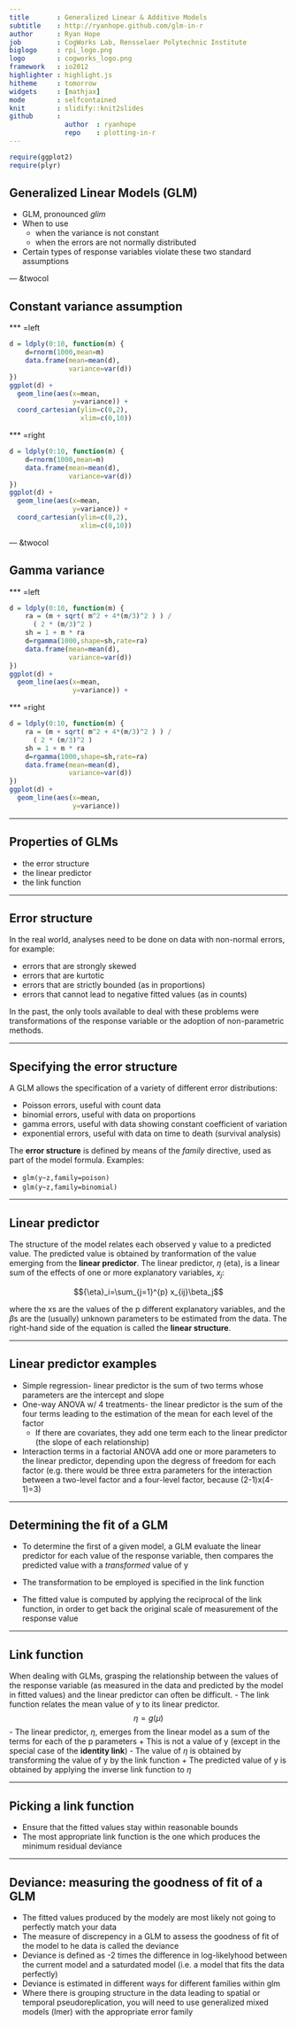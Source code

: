 ```yaml
---
title       : Generalized Linear & Additive Models
subtitle    : http://ryanhope.github.com/glm-in-r
author      : Ryan Hope
job         : CogWorks Lab, Rensselaer Polytechnic Institute
biglogo     : rpi_logo.png
logo        : cogworks_logo.png
framework   : io2012
highlighter : highlight.js
hitheme     : tomorrow
widgets     : [mathjax]
mode        : selfcontained
knit        : slidify::knit2slides
github      : 
              author  : ryanhope
              repo    : plotting-in-r
---
```


```r
require(ggplot2)
require(plyr)
```

## Generalized Linear Models (GLM)

- GLM, pronounced *glim*
- When to use
    + when the variance is not constant
    + when the errors are not normally distributed
- Certain types of response variables violate these two standard assumptions

--- &twocol

## Constant variance assumption

*** =left

```r
d = ldply(0:10, function(m) {
    d=rnorm(1000,mean=m)
    data.frame(mean=mean(d),
               variance=var(d))
})
ggplot(d) + 
  geom_line(aes(x=mean,
                y=variance)) +
  coord_cartesian(ylim=c(0,2),
                  xlim=c(0,10))
```

*** =right

```r
d = ldply(0:10, function(m) {
    d=rnorm(1000,mean=m)
    data.frame(mean=mean(d),
               variance=var(d))
})
ggplot(d) + 
  geom_line(aes(x=mean,
                y=variance)) +
  coord_cartesian(ylim=c(0,2),
                  xlim=c(0,10))
```

--- &twocol

## Gamma variance

*** =left

```r
d = ldply(0:10, function(m) {
    ra = (m + sqrt( m^2 + 4*(m/3)^2 ) ) / 
      ( 2 * (m/3)^2 )
    sh = 1 + m * ra 
    d=rgamma(1000,shape=sh,rate=ra)
    data.frame(mean=mean(d),
               variance=var(d))
})
ggplot(d) + 
  geom_line(aes(x=mean,
                y=variance)) +
```

*** =right

```r
d = ldply(0:10, function(m) {
    ra = (m + sqrt( m^2 + 4*(m/3)^2 ) ) / 
      ( 2 * (m/3)^2 )
    sh = 1 + m * ra 
    d=rgamma(1000,shape=sh,rate=ra)
    data.frame(mean=mean(d),
               variance=var(d))
})
ggplot(d) + 
  geom_line(aes(x=mean,
                y=variance))
```

---

## Properties of GLMs

- the error structure
- the linear predictor
- the link function

---

## Error structure

In the real world, analyses need to be done on data with non-normal errors, for example:

- errors that are strongly skewed
- errors that are kurtotic
- errors that are strictly bounded (as in proportions)
- errors that cannot lead to negative fitted values (as in counts)

In the past, the only tools available to deal with these problems were transformations of the response variable or the adoption of non-parametric methods.

---

## Specifying the error structure

A GLM allows the specification of a variety of different error distributions:

- Poisson errors, useful with count data
- binomial errors, useful with data on proportions
- gamma errors, useful with data showing constant coefficient of variation
- exponential errors, useful with data on time to death (survival analysis)

The **error structure** is defined by means of the *family* directive, used as part of the model formula. Examples:

- `glm(y~z,family=poison)`
- `glm(y~z,family=binomial)`

---

## Linear predictor

The structure of the model relates each observed y value to a predicted value. The predicted value is obtained by tranformation of the value emerging from the **linear predictor**. The linear predictor, $\eta$ (eta), is a linear sum of the effects of one or more explanatory variables, $x_j$:

$${\eta}_i=\sum_{j=1}^{p} x_{ij}\beta_j$$

where the xs are the values of the p different explanatory variables, and the $\beta$s are the (usually) unknown parameters to be estimated from the data. The right-hand side of the equation is called the **linear structure**.

---

## Linear predictor examples

- Simple regression- linear predictor is the sum of two terms whose parameters are the intercept and slope
- One-way ANOVA w/ 4 treatments-  the linear predictor is the sum of the four terms leading to the estimation of the mean for each level of the factor
    + If there are covariates, they add one term each to the linear predictor (the slope of each relationship)
- Interaction terms in a factorial ANOVA add one or more parameters to the linear predictor, depending upon the degress of freedom for each factor (e.g. there would be three extra parameters for the interaction between a two-level factor and a four-level factor, because (2-1)x(4-1)=3)

---

## Determining the fit of a GLM

- To determine the first of a given model, a GLM evaluate the linear predictor for each value of the response variable, then compares the predicted value with a *transformed* value of y

- The transformation to be employed is specified in the link function

- The fitted value is computed by applying the reciprocal of the link function, in order to get back the original scale of measurement of the response value

--- 

## Link function

When dealing with GLMs, grasping the relationship between the values of the response variable (as measured in the data and predicted by the model in fitted values) and the linear predictor can often be difficult.
- The link function relates the mean value of y to its linear predictor.
$$\eta=g(\mu)$$
- The linear predictor, $\eta$, emerges from the linear model as a sum of the terms for each of the p parameters
    + This is not a value of y (except in the special case of the **identity link**)
- The value of $\eta$ is obtained by transforming the value of y by the link function
    + The predicted value of y is obtained by applying the inverse link function to $\eta$

---

## Picking a link function

* Ensure that the fitted values stay within reasonable bounds
* The most appropriate link function is the one which produces the minimum residual deviance

---

## Deviance: measuring the goodness of fit of a GLM

- The fitted values produced by the modely are most likely not going to perfectly match your data
- The measure of discrepency in a GLM to assess the goodness of fit of the model to he data is called the deviance
- Deviance is defined as -2 times the difference in log-likelyhood between the current model and a saturdated model (i.e. a model that fits the data perfectly)
- Deviance is estimated in different ways for different families within glm
- Where there is grouping structure in the data leading to spatial or temporal pseudoreplication, you will need to use generalized mixed models (lmer) with the appropriate error family